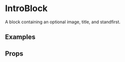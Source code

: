 
<Meta title="2 Pattern Library/1 Structure/IntroBlock" component={IntroBlock} />

# IntroBlock

A block containing an optional image, title, and standfirst.

## Examples

<Preview>
    <Story name="Normal">
        <IntroBlock src={kansas} alt="Scene from Wizard of Oz" caption="Caption" title="My page" copyright="Paul photography" standfirst={
            `Ullam quia aut facere minus dolorem quam sequi esse. Officia molestiae voluptatem et non cum modi. Saepe neque repellendus in.`}>
        </IntroBlock>
    </Story>
</Preview>

<Preview>
    <Story name="No image">
        <IntroBlock title="My page" standfirst={`Ullam quia aut facere minus dolorem quam sequi esse. Officia molestiae voluptatem et non cum modi. Saepe neque repellendus in.`}>
        </IntroBlock>
    </Story>
</Preview>


## Props

<Props of={IntroBlock} />